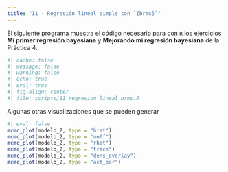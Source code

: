 ```yaml
---
title: "11 - Regresión lineal simple con `{brms}`"
---
```


El siguiente programa muestra el código necesario para con `R` los ejercicios 
**Mi primer regresión bayesiana** y **Mejorando mi regresión bayesiana** de la Práctica 4.

```r
#| cache: false
#| message: false
#| warning: false
#| echo: true
#| eval: true 
#| fig-align: center
#| file: scripts/11_regresion_lineal_brms.R 
```

Algunas otras visualizaciones que se pueden generar

```r
#| eval: false
mcmc_plot(modelo_2, type = "hist")
mcmc_plot(modelo_2, type = "neff")
mcmc_plot(modelo_2, type = "rhat")
mcmc_plot(modelo_2, type = "trace")
mcmc_plot(modelo_2, type = "dens_overlay")
mcmc_plot(modelo_2, type = "acf_bar")
```